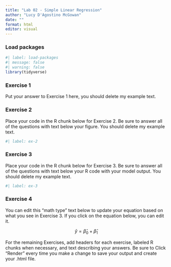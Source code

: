 ```yaml
---
title: "Lab 02 - Simple Linear Regression"
author: "Lucy D'Agostino McGowan"
date: ""
format: html
editor: visual
---
```


### Load packages

```r
#| label: load-packages
#| message: false
#| warning: false
library(tidyverse) 
```

### Exercise 1

Put your answer to Exercise 1 here, you should delete my example text.

### Exercise 2

Place your code in the R chunk below for Exercise 2. Be sure to answer all of the questions with text below your figure. You should delete my example text.

```r
#| label: ex-2
```

### Exercise 3

Place your code in the R chunk below for Exercise 3. Be sure to answer all of the questions with text below your R code with your model output. You should delete my example text.

```r
#| label: ex-3
```

### Exercise 4

You can edit this "math type" text below to update your equation based on what you see in Exercise 3. If you click on the equation below, you can edit it.

$$
\hat{y} = \hat{\beta}_0 + \hat{\beta}_1
$$

For the remaining Exercises, add headers for each exercise, labeled R chunks when necessary, and text describing your answers. Be sure to Click "Render" every time you make a change to save your output and create your .html file.
